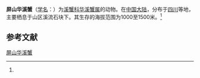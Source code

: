 {{Speciesbox
| name = 屏山华溪蟹
| status = 
| status_system = 
| image = 
| genus = Sinopotamon
| species = pingshanense
| authority = (Dai et Liu, 1993)<ref name='id12183'>{{cite web| url =http://www.bioinfo.cn/db05/BjdwSpecies.php?action=view&id=12183| title =屏山华溪蟹| work =《中国动物物种编目数据库》| publisher =中国科学院微生物研究所| author =中国科学院动物研究所| accessdate =2009-04-28| deadurl =yes| archiveurl =https://web.archive.org/web/20160305075655/http://www.bioinfo.cn/db05/BjdwSpecies.php?action=view&id=12183| archivedate =2016-03-05}}</ref>
}}

'''屏山华溪蟹'''（[[学名|学名]]：{{lang|la|''Sinopotamon pingshanense''}}）为[[溪蟹科|溪蟹科]][[华溪蟹属|华溪蟹属]]的动物。在[[中国大陆|中国大陆]]，分布于[[四川|四川]]等地，主要栖息于山区溪流石块下。其生存的海拔范围为1000至1500米。<ref name='id12183'/>

== 参考文献 ==
{{reflist}}

{{Wikispecies|Sinopotamon pingshanense}}
{{Taxonbar|from=Q14344375}}

[[Category:华溪蟹属|屏山华溪蟹]]


{{螃蟹小作品}}